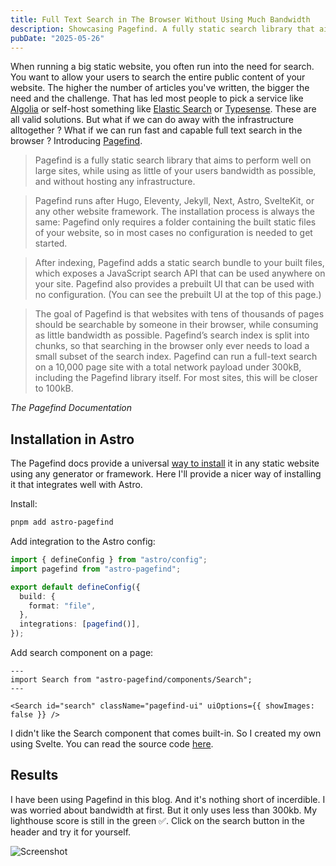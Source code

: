 ```yaml
---
title: Full Text Search in The Browser Without Using Much Bandwidth
description: Showcasing Pagefind. A fully static search library that aims to perform well on large sites, while using as little of your users bandwidth as possible, and without hosting any infrastructure.
pubDate: "2025-05-26"
---
```


When running a big static website, you often run into the need for search. You want to allow your users to search the entire public content of your website. The higher the number of articles you've written, the bigger the need and the challenge. That has led most people to pick a service like [Algolia](https://www.algolia.com/) or self-host something like [Elastic Search](https://www.elastic.co/elasticsearch) or [Typesense](https://typesense.org/). These are all valid solutions. But what if we can do away with the infrastructure alltogether ? What if we can run fast and capable full text search in the browser ? Introducing [Pagefind](https://pagefind.app/).

> Pagefind is a fully static search library that aims to perform well on large sites, while using as little of your users bandwidth as possible, and without hosting any infrastructure.

> Pagefind runs after Hugo, Eleventy, Jekyll, Next, Astro, SvelteKit, or any other website framework. The installation process is always the same: Pagefind only requires a folder containing the built static files of your website, so in most cases no configuration is needed to get started.

> After indexing, Pagefind adds a static search bundle to your built files, which exposes a JavaScript search API that can be used anywhere on your site. Pagefind also provides a prebuilt UI that can be used with no configuration. (You can see the prebuilt UI at the top of this page.)

> The goal of Pagefind is that websites with tens of thousands of pages should be searchable by someone in their browser, while consuming as little bandwidth as possible. Pagefind’s search index is split into chunks, so that searching in the browser only ever needs to load a small subset of the search index. Pagefind can run a full-text search on a 10,000 page site with a total network payload under 300kB, including the Pagefind library itself. For most sites, this will be closer to 100kB.

_The Pagefind Documentation_

## Installation in Astro

The Pagefind docs provide a universal [way to install](https://pagefind.app/docs/) it in any static website using any generator or framework. Here I'll provide a nicer way of installing it that integrates well with Astro.

Install:

```bash
pnpm add astro-pagefind
```

Add integration to the Astro config:

```ts title="astro.config.ts" {2, 5-8}
import { defineConfig } from "astro/config";
import pagefind from "astro-pagefind";

export default defineConfig({
  build: {
    format: "file",
  },
  integrations: [pagefind()],
});
```

Add search component on a page:

```astro
---
import Search from "astro-pagefind/components/Search";
---

<Search id="search" className="pagefind-ui" uiOptions={{ showImages: false }} />
```

I didn't like the Search component that comes built-in. So I created my own using Svelte. You can read the source code [here](https://github.com/BahaaZidan/gebna.gg/blob/master/src/components/SearchBar.svelte).

## Results

I have been using Pagefind in this blog. And it's nothing short of incerdible. I was worried about bandwidth at first. But it only uses less than 300kb. My lighthouse score is still in the green ✅. Click on the search button in the header and try it for yourself.

![Screenshot](/content/full-text-search-static-website-pagefind/screen-0.png)

